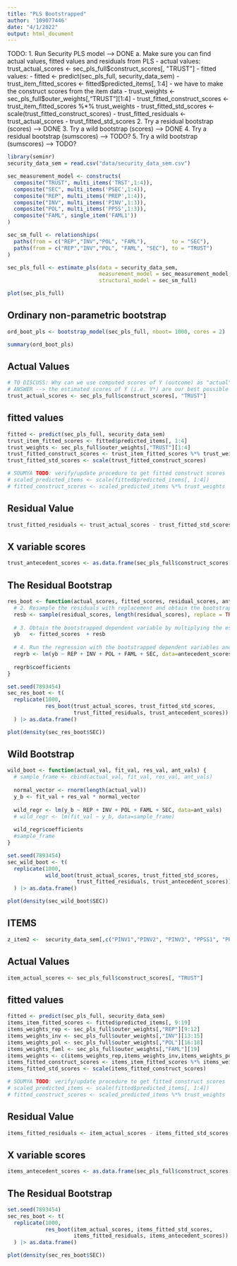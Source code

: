 ```yaml
---
title: "PLS Bootstrapped"
author: '109077446'
date: "4/1/2022"
output: html_document
---
```


TODO:
1. Run Security PLS model --> DONE
  a. Make sure you can find actual values, fitted values and residuals from PLS
    - actual values: trust_actual_scores <- sec_pls_full$construct_scores[, "TRUST"]
    - fitted values:
      - fitted <- predict(sec_pls_full, security_data_sem)
      - trust_item_fitted_scores <- fitted$predicted_items[, 1:4]
      - we have to make the construct scores from the item data
      - trust_weights <- sec_pls_full$outer_weights[,"TRUST"][1:4]
      - trust_fitted_construct_scores <- trust_item_fitted_scores %*% trust_weights
      - trust_fitted_std_scores <- scale(trust_fitted_construct_scores)
    - trust_fitted_residuals <- trust_actual_scores - trust_fitted_std_scores
2. Try a residual bootstrap (scores) --> DONE
3. Try a wild bootstrap (scores) --> DONE
4. Try a residual bootstrap (sumscores) --> TODO?
5. Try a wild bootstrap (sumscores) --> TODO?

<!-- 4. Try a residual bootstrap (items) -->
<!-- 5. Try a wild bootstrap (items) -->

```r
library(seminr)
security_data_sem = read.csv("data/security_data_sem.csv")

sec_measurement_model <- constructs(
  composite("TRUST", multi_items('TRST',1:4)),
  composite("SEC", multi_items('PSEC',1:4)),
  composite("REP", multi_items('PREP',1:4)),
  composite("INV", multi_items('PINV',1:3)),
  composite("POL", multi_items('PPSS',1:3)),
  composite("FAML", single_item('FAML1'))
)

```

```r
sec_sm_full <- relationships(
  paths(from = c("REP","INV","POL", "FAML"),        to = "SEC"),
  paths(from = c("REP","INV","POL", "FAML", "SEC"), to = "TRUST")
)

sec_pls_full <- estimate_pls(data = security_data_sem, 
                             measurement_model = sec_measurement_model, 
                             structural_model = sec_sm_full)

plot(sec_pls_full)
```
## Ordinary non-parametric bootstrap
```r
ord_boot_pls <- bootstrap_model(sec_pls_full, nboot= 1000, cores = 2)
```
```r
summary(ord_boot_pls)
```






## Actual Values
```r
# TO DISCUSS: Why can we use computed scores of Y (outcome) as "actual" values?
# ANSWER --> the estimated scores of Y (i.e. Y*) are our best possible estimates of Y
trust_actual_scores <- sec_pls_full$construct_scores[, "TRUST"]
```

## fitted values

```r
fitted <- predict(sec_pls_full, security_data_sem)
trust_item_fitted_scores <- fitted$predicted_items[, 1:4]
trust_weights <- sec_pls_full$outer_weights[,"TRUST"][1:4]
trust_fitted_construct_scores <- trust_item_fitted_scores %*% trust_weights
trust_fitted_std_scores <- scale(trust_fitted_construct_scores)

# SOUMYA TODO: verify/update procedure to get fitted construct scores
# scaled_predicted_items <- scale(fitted$predicted_items[, 1:4])
# fitted_construct_scores <- scaled_predicted_items %*% trust_weights
```


## Residual Value
```r
trust_fitted_residuals <- trust_actual_scores - trust_fitted_std_scores
```

## X variable scores
```r
trust_antecedent_scores <- as.data.frame(sec_pls_full$construct_scores[, 1:5])
```


## The Residual Bootstrap

```r
res_boot <- function(actual_scores, fitted_scores, residual_scores, antecedent_scores) {
  # 2. Resample the residuals with replacement and obtain the bootstrapped residual vector resb
  resb <- sample(residual_scores, length(residual_scores), replace = TRUE)
  
  # 3. Obtain the bootstrapped dependent variable by multiplying the estimator(s) from (1) with the original regressors and adding the bootstrapped residual
  yb   <- fitted_scores  + resb
  
  # 4. Run the regression with the bootstrapped dependent variables and the original regressors
  regrb <- lm(yb ~ REP + INV + POL + FAML + SEC, data=antecedent_scores)
  
  regrb$coefficients
}
```

```r
set.seed(7893454)
sec_res_boot <- t(
  replicate(1000, 
            res_boot(trust_actual_scores, trust_fitted_std_scores, 
                     trust_fitted_residuals, trust_antecedent_scores))
  ) |> as.data.frame()
```

```r
plot(density(sec_res_boot$SEC))
```

## Wild Bootstrap 

```r
wild_boot <- function(actual_val, fit_val, res_val, ant_vals) {
  # sample_frame <- cbind(actual_val, fit_val, res_val, ant_vals)
  
  normal_vector <- rnorm(length(actual_val))
  y_b <- fit_val + res_val * normal_vector
  
  wild_regr <- lm(y_b ~ REP + INV + POL + FAML + SEC, data=ant_vals)
  # wild_regr <- lm(fit_val ~ y_b, data=sample_frame)
  
  wild_regr$coefficients
  #sample_frame
}
```

```r
set.seed(7893454)
sec_wild_boot <- t(
  replicate(1000, 
            wild_boot(trust_actual_scores, trust_fitted_std_scores, 
                      trust_fitted_residuals, trust_antecedent_scores))
  ) |> as.data.frame()
```

```r
plot(density(sec_wild_boot$SEC))
```


## ITEMS

```r
z_item2 <-  security_data_sem[,c("PINV1","PINV2", "PINV3", "PPSS1", "PPSS2", "PPSS3", "FAML1","PREP1","PREP2","PREP3","PREP4")]
```

## Actual Values
```r
item_actual_scores <- sec_pls_full$construct_scores[, "TRUST"]
```

## fitted values

```r
fitted <- predict(sec_pls_full, security_data_sem)
items_item_fitted_scores <- fitted$predicted_items[, 9:19]
items_weights_rep <- sec_pls_full$outer_weights[,"REP"][9:12]
items_weights_inv <- sec_pls_full$outer_weights[,"INV"][13:15]
items_weights_pol <- sec_pls_full$outer_weights[,"POL"][16:18]
items_weights_faml <- sec_pls_full$outer_weights[,"FAML"][19]
items_weights <- c(items_weights_rep,items_weights_inv,items_weights_pol,items_weights_faml)
items_fitted_construct_scores <- items_item_fitted_scores %*% items_weights
items_fitted_std_scores <- scale(items_fitted_construct_scores)

# SOUMYA TODO: verify/update procedure to get fitted construct scores
# scaled_predicted_items <- scale(fitted$predicted_items[, 1:4])
# fitted_construct_scores <- scaled_predicted_items %*% trust_weights
```


## Residual Value
```r
items_fitted_residuals <- item_actual_scores - items_fitted_std_scores
```

## X variable scores
```r
items_antecedent_scores <- as.data.frame(sec_pls_full$construct_scores[, 1:5])
```


## The Residual Bootstrap



```r
set.seed(7893454)
sec_res_boot <- t(
  replicate(1000, 
            res_boot(item_actual_scores, items_fitted_std_scores, 
                     items_fitted_residuals, items_antecedent_scores))
  ) |> as.data.frame()
```

```r
plot(density(sec_res_boot$SEC))
```